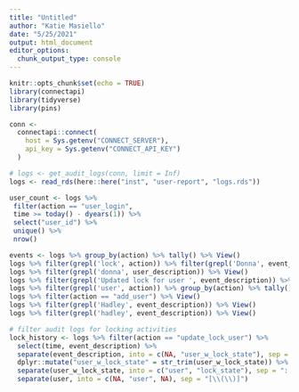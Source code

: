 ```yaml
---
title: "Untitled"
author: "Katie Masiello"
date: "5/25/2021"
output: html_document
editor_options: 
  chunk_output_type: console
---
```


```r
knitr::opts_chunk$set(echo = TRUE)
library(connectapi)
library(tidyverse)
library(pins)
```


```r
conn <- 
  connectapi::connect(
    host = Sys.getenv("CONNECT_SERVER"),
    api_key = Sys.getenv("CONNECT_API_KEY")
  )

# logs <- get_audit_logs(conn, limit = Inf)
logs <- read_rds(here::here("inst", "user-report", "logs.rds"))
```

```r
user_count <- logs %>% 
 filter(action == "user_login", 
 time >= today() - dyears(1)) %>% 
 select("user_id") %>% 
 unique() %>% 
 nrow()

events <- logs %>% group_by(action) %>% tally() %>% View()
logs %>% filter(grepl('lock', action)) %>% filter(grepl('Donna', event_description)) %>% View()
logs %>% filter(grepl('donna', user_description)) %>% View()
logs %>% filter(grepl('Updated lock for user ', event_description)) %>% View()
logs %>% filter(grepl('user', action)) %>% group_by(action) %>% tally()
logs %>% filter(action == "add_user") %>% View()
logs %>% filter(grepl('Hadley', event_description)) %>% View()
logs %>% filter(grepl('hadley', event_description)) %>% View()
```

```r
# filter audit logs for locking activities
lock_history <- logs %>% filter(action == "update_lock_user") %>% 
  select(time, event_description) %>% 
  separate(event_description, into = c(NA, "user_w_lock_state"), sep = "Updated lock for user") %>% 
  dplyr::mutate("user_w_lock_state" = str_trim(user_w_lock_state)) %>% 
  separate(user_w_lock_state, into = c("user", "lock_state"), sep = ": ") %>% 
  separate(user, into = c(NA, "user", NA), sep = "[\\(\\)]")


```

